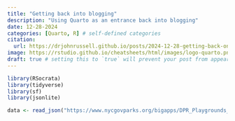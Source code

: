 ```yaml
---
title: "Getting back into blogging"
description: "Using Quarto as an entrance back into blogging"
date: 12-28-2024
categories: [Quarto, R] # self-defined categories
citation: 
  url: https://drjohnrussell.github.io/posts/2024-12-28-getting-back-online/ 
image: https://rstudio.github.io/cheatsheets/html/images/logo-quarto.png
draft: true # setting this to `true` will prevent your post from appearing on your listing page until you're ready!
---
```


```r
library(RSocrata)
library(tidyverse)
library(sf)
library(jsonlite)

data <- read_json("https://www.nycgovparks.org/bigapps/DPR_Playgrounds_001.json", simplifyVector = TRUE)
```